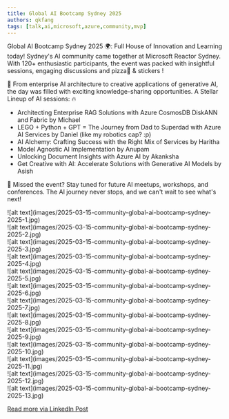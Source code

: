```yaml
---
title: Global AI Bootcamp Sydney 2025
authors: qkfang
tags: [talk,ai,microsoft,azure,community,mvp]
---
```


Global AI Bootcamp Sydney 2025 🌍: Full House of Innovation and Learning today! Sydney's AI community came together at Microsoft Reactor Sydney. With 120+ enthusiastic participants, the event was packed with insightful sessions, engaging discussions and pizza🍕 & stickers ! 

🚀 From enterprise AI architecture to creative applications of generative AI, the day was filled with exciting knowledge-sharing opportunities. A Stellar Lineup of AI sessions: 🔥
- Architecting Enterprise RAG Solutions with Azure CosmosDB DiskANN and Fabric by Michael
- LEGO + Python + GPT = The Journey from Dad to Superdad with Azure AI Services by Daniel (like my robotics cap? :p) 
- AI Alchemy: Crafting Success with the Right Mix of Services by Haritha
- Model Agnostic AI Implementation by Anupam
- Unlocking Document Insights with Azure AI by Akanksha
- Get Creative with AI: Accelerate Solutions with Generative AI Models by Asish

📢 Missed the event? Stay tuned for future AI meetups, workshops, and conferences. The AI journey never stops, and we can't wait to see what's next!

<div className="img-grid">
  <div className="img-item">
    ![alt text](images/2025-03-15-community-global-ai-bootcamp-sydney-2025-1.jpg)
  </div>
  <div className="img-item">
    ![alt text](images/2025-03-15-community-global-ai-bootcamp-sydney-2025-2.jpg)
  </div>
  <div className="img-item">
    ![alt text](images/2025-03-15-community-global-ai-bootcamp-sydney-2025-3.jpg)
  </div>
  <div className="img-item">
    ![alt text](images/2025-03-15-community-global-ai-bootcamp-sydney-2025-4.jpg)
  </div>
  <div className="img-item">
    ![alt text](images/2025-03-15-community-global-ai-bootcamp-sydney-2025-5.jpg)
  </div>
  <div className="img-item">
    ![alt text](images/2025-03-15-community-global-ai-bootcamp-sydney-2025-6.jpg)
  </div>
  <div className="img-item">
    ![alt text](images/2025-03-15-community-global-ai-bootcamp-sydney-2025-7.jpg)
  </div>
  <div className="img-item">
    ![alt text](images/2025-03-15-community-global-ai-bootcamp-sydney-2025-8.jpg)
  </div>
  <div className="img-item">
    ![alt text](images/2025-03-15-community-global-ai-bootcamp-sydney-2025-9.jpg)
  </div>
  <div className="img-item">
    ![alt text](images/2025-03-15-community-global-ai-bootcamp-sydney-2025-10.jpg)
  </div>
  <div className="img-item">
    ![alt text](images/2025-03-15-community-global-ai-bootcamp-sydney-2025-11.jpg)
  </div>
  <div className="img-item">
    ![alt text](images/2025-03-15-community-global-ai-bootcamp-sydney-2025-12.jpg)
  </div>
  <div className="img-item">
    ![alt text](images/2025-03-15-community-global-ai-bootcamp-sydney-2025-13.jpg)
  </div>
</div>

<a href="https://www.linkedin.com/posts/qkfang_ai-cosmosdb-lego-activity-7306559729646850049-UmRQ" target="_blank">Read more via LinkedIn Post</a>
